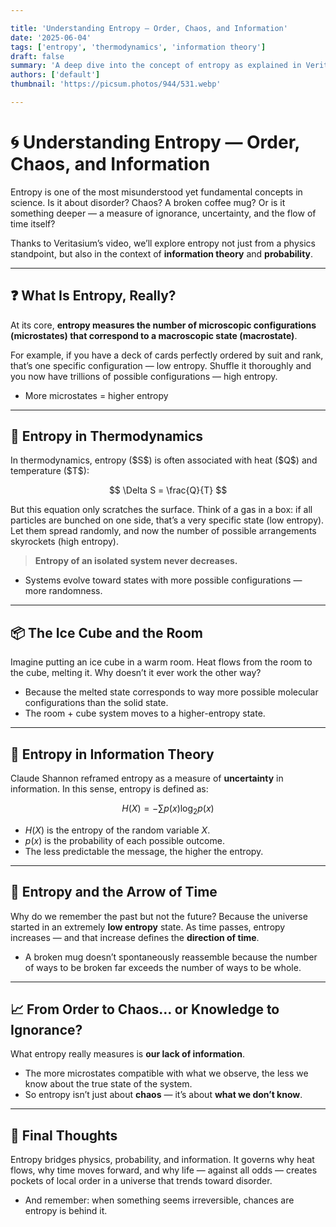 ```yaml
---

title: 'Understanding Entropy — Order, Chaos, and Information'
date: '2025-06-04'
tags: ['entropy', 'thermodynamics', 'information theory']
draft: false
summary: 'A deep dive into the concept of entropy as explained in Veritasium’s video: from thermodynamics to information theory, we unravel why entropy is not just about disorder but about what we don’t know.'
authors: ['default']
thumbnail: 'https://picsum.photos/944/531.webp'

---
```


# 🌀 Understanding Entropy — Order, Chaos, and Information

Entropy is one of the most misunderstood yet fundamental concepts in science. Is it about disorder? Chaos? A broken coffee mug? Or is it something deeper — a measure of ignorance, uncertainty, and the flow of time itself?

Thanks to Veritasium’s video, we’ll explore entropy not just from a physics standpoint, but also in the context of **information theory** and **probability**.

<Youtube id="DxL2HoqLbyA" title="video-embed-veritasium" />

---

## ❓ What Is Entropy, Really?

At its core, **entropy measures the number of microscopic configurations (microstates) that correspond to a macroscopic state (macrostate)**.

For example, if you have a deck of cards perfectly ordered by suit and rank, that’s one specific configuration — low entropy. Shuffle it thoroughly and you now have trillions of possible configurations — high entropy.

* More microstates = higher entropy

---

## 🧊 Entropy in Thermodynamics

In thermodynamics, entropy (\$S\$) is often associated with heat (\$Q\$) and temperature (\$T\$):

$$
\Delta S = \frac{Q}{T}
$$

But this equation only scratches the surface. Think of a gas in a box: if all particles are bunched on one side, that’s a very specific state (low entropy). Let them spread randomly, and now the number of possible arrangements skyrockets (high entropy).

> **Entropy of an isolated system never decreases.**

* Systems evolve toward states with more possible configurations — more randomness.

---

## 📦 The Ice Cube and the Room

Imagine putting an ice cube in a warm room. Heat flows from the room to the cube, melting it. Why doesn’t it ever work the other way?

* Because the melted state corresponds to way more possible molecular configurations than the solid state.
* The room + cube system moves to a higher-entropy state.

---

## 🧠 Entropy in Information Theory

Claude Shannon reframed entropy as a measure of **uncertainty** in information. In this sense, entropy is defined as:

$$
H(X) = -\sum p(x) \log_2 p(x)
$$

* $H(X)$ is the entropy of the random variable $X$.
* $p(x)$ is the probability of each possible outcome.
* The less predictable the message, the higher the entropy.

---

## 🔄 Entropy and the Arrow of Time

Why do we remember the past but not the future? Because the universe started in an extremely **low entropy** state. As time passes, entropy increases — and that increase defines the **direction of time**.

* A broken mug doesn’t spontaneously reassemble because the number of ways to be broken far exceeds the number of ways to be whole.

---

## 📈 From Order to Chaos… or Knowledge to Ignorance?

What entropy really measures is **our lack of information**.

* The more microstates compatible with what we observe, the less we know about the true state of the system.
* So entropy isn’t just about **chaos** — it’s about **what we don’t know**.

---

## 🧩 Final Thoughts

Entropy bridges physics, probability, and information. It governs why heat flows, why time moves forward, and why life — against all odds — creates pockets of local order in a universe that trends toward disorder.

* And remember: when something seems irreversible, chances are entropy is behind it.
